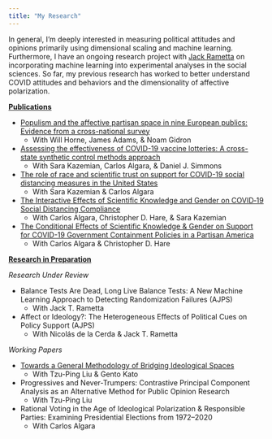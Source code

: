 ```yaml
---
title: "My Research"
---
```


In general, I'm deeply interested in measuring political attitudes and opinions primarily using dimensional scaling and machine learning. Furthermore, I have an ongoing research project with [Jack Rametta](https://jackrametta.com/) on incorporating machine learning into experimental analyses in the social sciences. So far, my previous research has worked to better understand COVID attitudes and behaviors and the dimensionality of affective polarization.

[**Publications**]{.underline}

-   [Populism and the affective partisan space in nine European publics: Evidence from a cross-national survey](https://www.frontiersin.org/articles/10.3389/fpos.2022.984238/full)
    -   With Will Horne, James Adams, & Noam Gidron

-   [Assessing the effectiveness of COVID-19 vaccine lotteries: A cross-state synthetic control methods approach](https://journals.plos.org/plosone/article?id=10.1371/journal.pone.0274374)
    -   With Sara Kazemian, Carlos Algara, & Daniel J. Simmons

-   [The role of race and scientific trust on support for COVID-19 social distancing measures in the United States](https://journals.plos.org/plosone/article?id=10.1371/journal.pone.0254127)
    -   With Sara Kazemian & Carlos Algara

-   [The Interactive Effects of Scientific Knowledge and Gender on COVID‐19 Social Distancing Compliance](https://onlinelibrary.wiley.com/doi/full/10.1111/ssqu.12894?casa_token=6e7Z-ZCUfysAAAAA%3A7yZfCaBB6TX6sbWXZlMGrZmmcDZlneO3w7sWqCka2PjzZCXBlOI7ghtgfxdz9DOPDZVwhv7wRajHJfi4)
    -   With Carlos Algara, Christopher D. Hare, & Sara Kazemian

-   [The Conditional Effects of Scientific Knowledge & Gender on Support for COVID-19 Government Containment Policies in a Partisan America](https://www.cambridge.org/core/journals/politics-and-gender/article/conditional-effect-of-scientific-knowledge-and-gender-on-support-for-covid19-government-containment-policies-in-a-partisan-america/C4AEB27D4046433749A883941AC74809)
    - With Carlos Algara & Christopher D. Hare

[**Research in Preparation**]{.underline}

*Research Under Review*

-   Balance Tests Are Dead, Long Live Balance Tests: A New Machine Learning Approach to Detecting Randomization Failures (AJPS)
    -   With Jack T. Rametta

-   Affect or Ideology?: The Heterogeneous Effects of Political Cues on Policy Support (AJPS)
    -   With Nicolás de la Cerda & Jack T. Rametta

*Working Papers*

-   [Towards a General Methodology of Bridging Ideological Spaces](https://www.researchgate.net/publication/343736604_Towards_a_General_Methodology_of_Bridging_Ideological_Spaces)
    -   With Tzu-Ping Liu & Gento Kato

-   Progressives and Never-Trumpers: Contrastive Principal Component Analysis as an Alternative Method for Public Opinion Research
    -   With Tzu-Ping Liu

-   Rational Voting in the Age of Ideological Polarization & Responsible Parties: Examining Presidential Elections from 1972--2020
    -   With Carlos Algara
